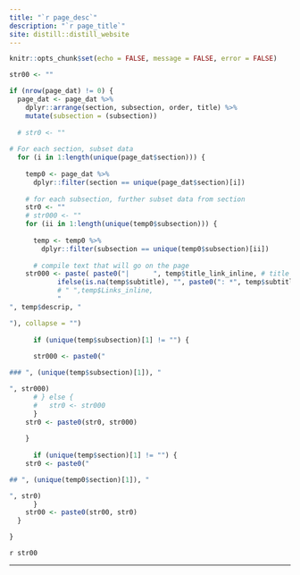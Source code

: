 ```yaml
---
title: "`r page_desc`"
description: "`r page_title`"
site: distill::distill_website
---
```


```r
knitr::opts_chunk$set(echo = FALSE, message = FALSE, error = FALSE)
```


```r
str00 <- ""

if (nrow(page_dat) != 0) {
  page_dat <- page_dat %>% 
    dplyr::arrange(section, subsection, order, title) %>%
    mutate(subsection = (subsection))
  
  # str0 <- ""
  
# For each section, subset data
  for (i in 1:length(unique(page_dat$section))) {
    
    temp0 <- page_dat %>% 
      dplyr::filter(section == unique(page_dat$section)[i])
    
    # for each subsection, further subset data from section
    str0 <- ""
    # str000 <- ""
    for (ii in 1:length(unique(temp0$subsection))) {
      
      temp <- temp0 %>% 
        dplyr::filter(subsection == unique(temp0$subsection)[ii])
    
      # compile text that will go on the page
    str000 <- paste( paste0("|      ", temp$title_link_inline, # title
            ifelse(is.na(temp$subtitle), "", paste0(": *", temp$subtitle, "*")), # subtitle
            # " ",temp$Links_inline, 
            "
", temp$descrip, "

"), collapse = "")
    
      if (unique(temp$subsection)[1] != "") {
      
      str000 <- paste0("

### ", (unique(temp$subsection)[1]), "

", str000)
      # } else {
      #   str0 <- str000
      }
    str0 <- paste0(str0, str000)
    
    }
  
      if (unique(temp$section)[1] != "") {
    str0 <- paste0("

## ", (unique(temp0$section)[1]), "

", str0)
      }
    str00 <- paste0(str00, str0)
  }

}
```

`r str00 `

```{=html}
<script>
function myFunction() {
  var input, filter, table, tr, td, i, txtValue;
  input = document.getElementById("myInput");
  filter = input.value.toUpperCase();
  table = document.getElementById("myTable");
  tr = table.getElementsByTagName("tr");
  for (i = 0; i < tr.length; i++) {
    td = tr[i].getElementsByTagName("td")[1];
    if (td) {
      txtValue = td.textContent || td.innerText;
      if (txtValue.toUpperCase().indexOf(filter) > -1) {
        tr[i].style.display = "";
      } else {
        tr[i].style.display = "none";
      }
    }       
  }
}
</script>
```


-----------------------------------
